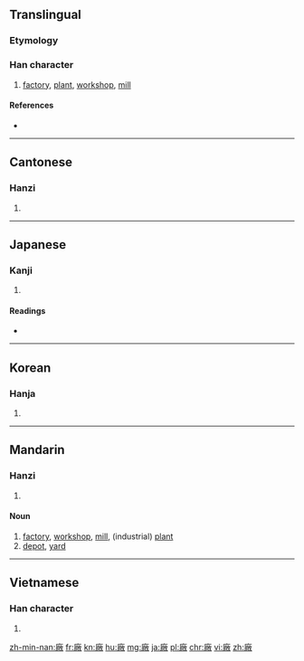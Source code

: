 {{also|厂|厰}}
==Translingual==

===Etymology===
{{Han compound|敞|广|c1=p|c2=s|ls=psc}}

===Han character===
{{Han char|rn=53|rad=广|as=12|sn=15|four=0024<sub>8</sub>|canj=戈火月大 (IFBK)|ids=⿸[[广]][[敞]]}}

# [[factory]], [[plant]], [[workshop]], [[mill]]

====References====
* {{Han ref|kx=0350.300|dkj=09490|dj=0662.030|hdz=20901.040|uh=5EE0|ud=24288|bh=BC74|bd=48244}}

----

==Cantonese==

===Hanzi===
{{yue-hanzi|jyut=[[cong2]]|y=chong2|sim=厂}}

# {{defn|lang=yue|sort=广12}}

----

==Japanese==

===Kanji===
{{ja-kanji|grade=|rs=广12}}

# {{defn|lang=ja|sort=广12}}

====Readings====
* {{ja-readings|on=[[しょう]] (shō)|kun=[[うまや]] (umaya)}}

----

==Korean==

===Hanja===
{{ko-hanja|hangeul=창|rv=chang|mr=ch'ang}}

# {{defn|lang=ko|sort=广12}}

----

==Mandarin==

===Hanzi===
{{cmn-hanzi|sim=厂|pin=[[chǎng]] ([[chang3]])|wg=ch'ang<sup>3</sup>}}

# {{defn|lang=cmn|sort=广12}}

====Noun====
{{cmn-noun|t|sim=厂|pin=chǎng|pint=chang3|rs=厂00}}

# [[factory]], [[workshop]], [[mill]], (industrial) [[plant]]
# [[depot]], [[yard]]

----

==Vietnamese==

===Han character===
{{vi-readings|rs=广12| hanviet = xưởng}}

# {{defn|lang=vi|sort=广12}}

[[zh-min-nan:廠]]
[[fr:廠]]
[[kn:廠]]
[[hu:廠]]
[[mg:廠]]
[[ja:廠]]
[[pl:廠]]
[[chr:廠]]
[[vi:廠]]
[[zh:廠]]